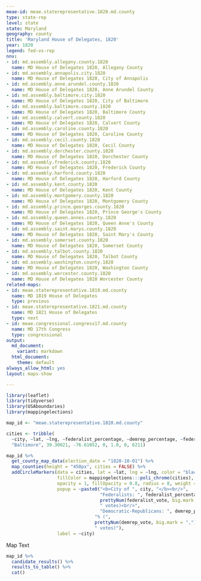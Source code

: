 ```yaml
---
meae-id: meae.staterepresentative.1820.md.county
type: state-rep
level: state
state: Maryland
geography: county
title: 'Maryland House of Delegates, 1820'
year: 1820
legend: fed-vs-rep
nnv:
- id: md.assembly.allegany.county.1820
  name: MD House of Delegates 1820, Allegany County 
- id: md.assembly.annapolis.city.1820
  name: MD House of Delegates 1820, City of Annapolis
- id: md.assembly.anne.arundel.county.1820
  name: MD House of Delegates 1820, Anne Arundel County
- id: md.assembly.baltimore.city.1820
  name: MD House of Delegates 1820, City of Baltimore
- id: md.assembly.baltimore.county.1820
  name: MD House of Delegates 1820, Baltimore County
- id: md.assembly.calvert.county.1820
  name: MD House of Delegates 1820, Calvert County
- id: md.assembly.caroline.county.1820
  name: MD House of Delegates 1820, Caroline County
- id: md.assembly.cecil.county.1820
  name: MD House of Delegates 1820, Cecil County 
- id: md.assembly.dorchester.county.1820
  name: MD House of Delegates 1820, Dorchester County 
- id: md.assembly.frederick.county.1820
  name: MD House of Delegates 1820, Frederick County
- id: md.assembly.harford.county.1820
  name: MD House of Delegates 1820, Harford County
- id: md.assembly.kent.county.1820
  name: MD House of Delegates 1820, Kent County
- id: md.assembly.montgomery.county.1820
  name: MD House of Delegates 1820, Montgomery County
- id: md.assembly.prince.georges.county.1820
  name: MD House of Delegates 1820, Prince George's County
- id: md.assembly.queen.annes.county.1820
  name: MD House of Delegates 1820, Queen Anne's County
- id: md.assembly.saint.marys.county.1820
  name: MD House of Delegates 1820, Saint Mary's County
- id: md.assembly.somerset.county.1820
  name: MD House of Delegates 1820, Somerset County
- id: md.assembly.talbot.county.1820
  name: MD House of Delegates 1820, Talbot County
- id: md.assembly.washington.county.1820
  name: MD House of Delegates 1820, Washington County
- id: md.assembly.worcester.county.1820
  name: MD House of Delegates 1820 Worcester County
related-maps:
- id: meae.staterepresentative.1819.md.county  
  name: MD 1819 House of Delegates
  type: previous
- id: meae.staterepresentative.1821.md.county
  name: MD 1821 House of Delegates
  type: next
- id: meae.congressional.congress17.md.county
  name: MD 17th Congress
  type: congressional
output:
  md_document:
    variant: markdown
  html_document:
    theme: default
always_allow_html: yes
layout: maps-show

---
```


```r
library(leaflet)
library(tidyverse)
library(USAboundaries)
library(mappingelections)

map_id <- "meae.staterepresentative.1820.md.county"

cities <- tribble(
  ~city, ~lat, ~lng, ~federalist_percentage, ~demrep_percentage, ~federalist_vote, ~demrep_vote,
  "Baltimore", 39.30021, -76.61052, 0, 1.0, 0, 6211)
```

<div class="map">

```r
map_id %>%
  get_county_map_data(election_date = "1820-10-01") %>%
  map_counties(height = "450px", cities = FALSE) %>%
  addCircleMarkers(data = cities, lat = ~lat, lng = ~lng, color = "black",
                   fillColor = mappingelections:::poli_chrome(cities),
                   opacity = 1, fillOpacity = 0.8, radius = 8, weight = 3,
                   popup = ~paste0("<b>City of ", city, "</b><br/>",
                                   "Federalists: ", federalist_percentage * 100, "% (", 
                                   prettyNum(federalist_vote, big.mark = ","), 
                                   " votes)<br/>",
                                   "Democratic-Republicans: ", demrep_percentage * 100,
                                 "% (", 
                                 prettyNum(demrep_vote, big.mark = ","),
                                 " votes)"),
                   label = ~city) 
```

</div>

Map Text

<div class="results-table">

```r
map_id %>%
  candidate_results() %>%
  results_to_table() %>%
  cat()
```

</div>

